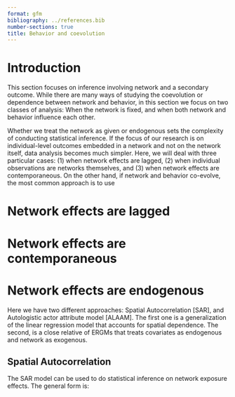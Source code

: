```yaml
---
format: gfm
bibliography: ../references.bib
number-sections: true
title: Behavior and coevolution
---
```


# Introduction

This section focuses on inference involving network and a secondary outcome. While there are many ways of studying the coevolution or dependence between network and behavior, in this section we focus on two classes of analysis: When the network is fixed, and when both network and behavior influence each other.

Whether we treat the network as given or endogenous sets the complexity of conducting statistical inference. If the focus of our research is on individual-level outcomes embedded in a network and not on the network itself, data analysis becomes much simpler. Here, we will deal with three particular cases: (1) when network effects are lagged, (2) when individual observations are networks themselves, and (3) when network effects are contemporaneous. On the other hand, if network and behavior co-evolve, the most common approach is to use 

# Network effects are lagged

# Network effects are contemporaneous

# Network effects are endogenous

Here we have two different approaches: Spatial Autocorrelation [SAR], and 
Autologistic actor attribute model [ALAAM]. The first one is a generalization of the linear regression model that accounts for spatial dependence. The second, is a close relative of ERGMs that treats covariates as endogenous and network as exogenous.

## Spatial Autocorrelation

The SAR model can be used to do statistical inference on network exposure effects. The general form is:

